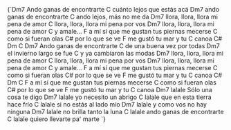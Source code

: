 <LyricsAndChords>
{`Dm7
   Ando ganas de encontrarte
C
   cuánto lejos que estás acá
Dm7
   ando ganas de encontrarte
C
   ando lejos, más no me da
Dm7
llora, llora, llora mi pena de amor
C
llora, llora, llora mi pena por vos
Dm7
llora, llora, llora mi pena de amor
     C
y amale...
F
a mí sí que me gustan tus piernas mecerse
               C
como si fueran olas
C#
por lo que se ve
F
me gustó tu mar y tu
C
canoa
C# Dm C
Dm7
   Ando ganas de encontrarte
C
   de una buena vez por todas
Dm7
   el invierno largo se fue
C
   y ya cambiaron las modas
Dm7
llora, llora, llora mi pena de amor
C
llora, llora, llora mi pena por vos
Dm7
llora, llora, llora mi pena de amor
     C
y amale...
F
a mí sí que me gustan tus piernas mecerse
               C
como si fueran olas
C#
por lo que se ve
F
me gustó tu mar y tu
C
canoa
C# Dm C
F
a mí sí que me gustan tus piernas mecerse
               C
como si fueran olas
C#
por lo que se ve
F
me gustó tu mar y tu
C
canoa
Dm7
lalale Sólo una cosa te digo
Dm7
lalale yo necesito un abrigo
C
lalale que en esta tierra hace frío
C
lalale si no estás al lado mío
Dm7
lalale y como vos no hay ninguna
Dm7
lalale no brilla tanto la luna
C
lalale ando ganas de encontrarte
C
lalale quiero llevarte pa' marte
`}
</LyricsAndChords>
